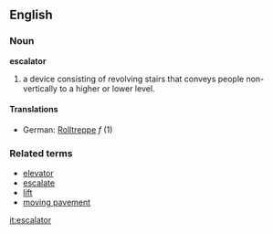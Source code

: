 ==English==
===Noun===
'''escalator'''
# a device consisting of revolving stairs that conveys people non-vertically to a higher or lower level.
====Translations====
*German: [[Rolltreppe]] ''f'' (1)
===Related terms===
*[[elevator]]
*[[escalate]]
*[[lift]]
*[[moving pavement]]

[[it:escalator]]